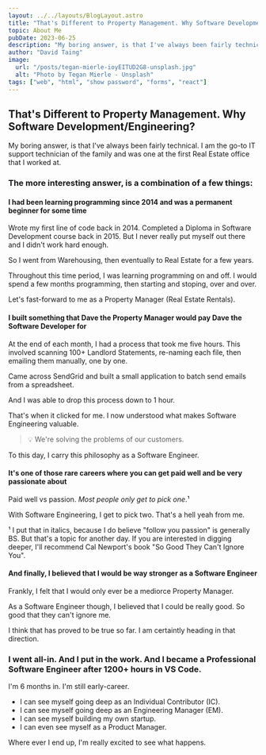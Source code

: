 ```yaml
---
layout: ../../layouts/BlogLayout.astro
title: "That's Different to Property Management. Why Software Development?"
topic: About Me
pubDate: 2023-06-25
description: "My boring answer, is that I've always been fairly technical. I am the go-to IT support technician ..."
author: "David Taing"
image:
  url: "/posts/tegan-mierle-ioyEITUD2G8-unsplash.jpg"
  alt: "Photo by Tegan Mierle - Unsplash"
tags: ["web", "html", "show password", "forms", "react"]
---
```


## That's Different to Property Management. Why Software Development/Engineering?

My boring answer, is that I've always been fairly technical. I am the go-to IT support technician of the family and was one at the first Real Estate office that I worked at.

### The more interesting answer, is a combination of a few things:

#### I had been learning programming since 2014 and was a permanent beginner for some time

Wrote my first line of code back in 2014. Completed a Diploma in Software Development course back in 2015. But I never really put myself out there and I didn't work hard enough.

So I went from Warehousing, then eventually to Real Estate for a few years.

Throughout this time period, I was learning programming on and off. I would spend a few months programming, then starting and stoping, over and over.

Let's fast-forward to me as a Property Manager (Real Estate Rentals).

#### I built something that Dave the Property Manager would pay Dave the Software Developer for

At the end of each month, I had a process that took me five hours. This involved scanning 100+ Landlord Statements, re-naming each file, then emailing them manually, one by one.

Came across SendGrid and built a small application to batch send emails from a spreadsheet.

And I was able to drop this process down to 1 hour.

That's when it clicked for me. I now understood what makes Software Engineering valuable.

> 💡 We're solving the problems of our customers.

To this day, I carry this philosophy as a Software Engineer.

#### It's one of those rare careers where you can get paid well and be very passionate about

Paid well vs passion. _Most people only get to pick one_.¹

With Software Engineering, I get to pick two. That's a hell yeah from me.

¹ I put that in italics, because I do believe "follow you passion" is generally BS. But that's a topic for another day. If you are interested in digging deeper, I'll recommend Cal Newport's book "So Good They Can't Ignore You".

#### And finally, I believed that I would be way stronger as a Software Engineer

Frankly, I felt that I would only ever be a mediorce Property Manager.

As a Software Engineer though, I believed that I could be really good. So good that they can't ignore me.

I think that has proved to be true so far. I am certaintly heading in that direction.

### I went all-in. And I put in the work. And I became a Professional Software Engineer after 1200+ hours in VS Code.

I'm 6 months in. I'm still early-career.

- I can see myself going deep as an Individual Contributor (IC).
- I can see myself going deep as an Engineering Manager (EM).
- I can see myself building my own startup.
- I can even see myself as a Product Manager.

Where ever I end up, I'm really excited to see what happens.
